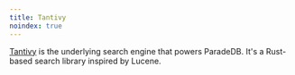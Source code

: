 ```yaml
---
title: Tantivy
noindex: true
---
```


[Tantivy](https://github.com/quickwit-oss/tantivy) is the underlying search engine that powers ParadeDB. It's a Rust-based
search library inspired by Lucene.
